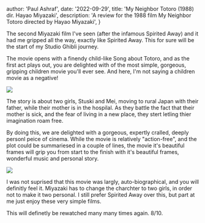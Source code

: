 
  author: 'Paul Ashraf',
  date: '2022-09-29',
  title: 'My Neighbor Totoro (1988) dir. Hayao Miyazaki',
  description:
    'A review for the 1988 film My Neighbor Totoro directed by Hayao Miyazaki',
}


The second Miyazaki film I've seen (after the infamous Spirited Away) and it had me gripped all the way, exactly like Spirited Away. This for sure will be the start of my Studio Ghibli journey.

The movie opens with a finendy child-like Song about Totoro, and as the first act plays out, you are delighted with of the most simple, gorgeous, gripping children movie you'll ever see. And here, I'm not saying a children movie as a negative!

<Image src={img1} />

The story is about two girls, Stuski and Mei, moving to rural Japan with their father, while their mother is in the hospilal. As they battle the fact that their mother is sick, and the fear of living in a new place, they stert letling thier imagination roam free.

By doing this, we are delighted with a gorgeous, expertly cralled, deeply personl peice of cinema.
While the movie is relatively "action-free", and the plot could be summariesed in a couple of lines, the movie it's beautiful frames will grip you from start to the finish with it's beautiful frames, wonderful music and personal story.

<Image src={img2} />

I was not suprised that this movie was largly, auto-biographical, and you will definitly feel it. Miyazaki has to change the charchter to two girls, in order not to make it two personal. I still prefer Spirited Away over this, but part at me just enjoy these very simple films.

This will definetly be rewatched many many times again.
8/10.
